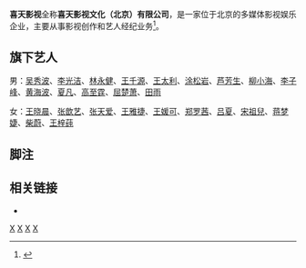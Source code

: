 {{Infobox_Company 
| company_name = 喜天影视
| company_name_en =
| company_logo = 
| company_type = [[影视公司|影视公司]]、[[经纪公司|经纪公司]]
| company_slogan = 
| abbreviated_name =
| foundation = 2009年10月
| location   = [[北京市|北京市]]朝阳区朝阳北路237号
| zip_code = 100022
| telephone_no =010-59065900
| key_people = 
| sales =
| profit =
| asset =
| market_value =
| subsid =
| num_employees = 
| industry = 剧本创作、明星经纪、公关活动
| products = 
| revenue = 
| major_shareholder = 

}}
'''喜天影视'''全称'''喜天影视文化（北京）有限公司'''，是一家位于北京的多媒体影视娱乐企业，主要从事影视创作和艺人经纪业务<ref>{{Cite web |url=http://www.fwsbj.com//html/about.html |title=关于喜天 |accessdate=2012-02-26 |archive-date=2012-04-06 |archive-url=https://web.archive.org/web/20120406154408/http://www.fwsbj.com/html/about.html |dead-url=yes }}</ref>。

== 旗下艺人 ==
男：[[吴秀波|吴秀波]]、[[李光洁|李光洁]]、[[林永健|林永健]]、[[王千源|王千源]]、[[王太利|王太利]]、[[涂松岩|涂松岩]]、[[芦芳生|芦芳生]]、[[柳小海|柳小海]]、[[李子峰|李子峰]]、[[黄海波|黄海波]]、[[夏凡|夏凡]]、[[高至霆|高至霆]]、[[屈楚萧|屈楚萧]]、[[田雨_(1975年)|田雨]]

女：[[王晓晨|王晓晨]]、[[张歆艺|张歆艺]]、[[张天爱|张天爱]]、[[王雅捷|王雅捷]]、[[王媛可|王媛可]]、[[郑罗茜|郑罗茜]]、[[吕夏|吕夏]]、[[宋祖兒|宋祖兒]]、[[蒋梦婕|蒋梦婕]]、[[柴蔚|柴蔚]]、[[王梓莼|王梓莼]]

== 脚注 ==
{{reflist}}

== 相关链接 ==
*{{Sinaweibo|haiyanjiazu}}
{{中国唱片及影视公司}}
[[Category:北京市公司|X]]
[[Category:中国影视公司|X]]
[[Category:中國藝人經紀公司|X]]
[[Category:2009年成立的公司|X]]